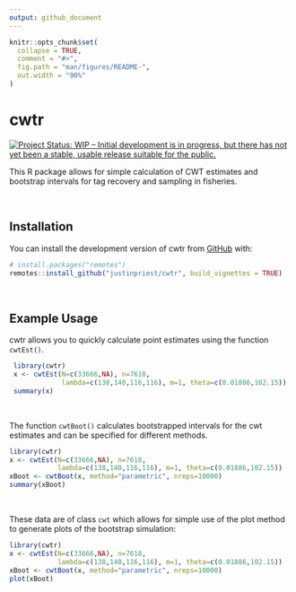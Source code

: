 ```yaml
---
output: github_document
---
```


<!-- README.md is generated from README.Rmd. Please edit that file -->

```r
knitr::opts_chunk$set(
  collapse = TRUE,
  comment = "#>",
  fig.path = "man/figures/README-",
  out.width = "90%"
)
```

# cwtr

<!-- badges: start -->
  [![Project Status: WIP – Initial development is in progress, but there
     has not yet been a stable, usable release suitable for the
     public.](https://www.repostatus.org/badges/latest/wip.svg)](https://www.repostatus.org/#wip)
<!-- badges: end -->

This R package allows for simple calculation of CWT estimates 
and bootstrap intervals for tag recovery and sampling in fisheries. 
                                                                 
<br>

## Installation

You can install the development version of cwtr from [GitHub](https://github.com/) with:

``` r
# install.packages("remotes")
remotes::install_github("justinpriest/cwtr", build_vignettes = TRUE)
```

<br>

## Example Usage

 cwtr allows you to quickly calculate point estimates using 
 the function `cwtEst()`.  
```r
 library(cwtr) 
 x <- cwtEst(N=c(33666,NA), n=7618, 
             lambda=c(138,140,116,116), m=1, theta=c(0.01886,102.15))
 summary(x) 
```
 
<br> 

The function `cwtBoot()` calculates bootstrapped intervals for
the cwt estimates and can be specified for different methods. 
```r
library(cwtr)
x <- cwtEst(N=c(33666,NA), n=7618, 
            lambda=c(138,140,116,116), m=1, theta=c(0.01886,102.15))
xBoot <- cwtBoot(x, method="parametric", nreps=10000)
summary(xBoot)
```

<br> 

These data are of class `cwt` which allows for simple use 
of the plot method to generate plots of the bootstrap simulation: 
```r
library(cwtr)
x <- cwtEst(N=c(33666,NA), n=7618, 
            lambda=c(138,140,116,116), m=1, theta=c(0.01886,102.15)) 
xBoot <- cwtBoot(x, method="parametric", nreps=10000)
plot(xBoot) 
```


